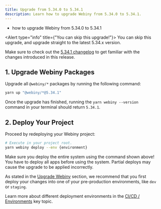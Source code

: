 ```yaml
---
title: Upgrade from 5.34.0 to 5.34.1
description: Learn how to upgrade Webiny from 5.34.0 to 5.34.1.
---
```



<Alert type="success" title="What you’ll learn">

- how to upgrade Webiny from 5.34.0 to 5.34.1

</Alert>

<Alert type="info" title={"You can skip this upgrade!"}>
  You can skip this upgrade, and upgrade straight to the latest 5.34.x version.
</Alert>

<Alert type="info">

Make sure to check out the [5.34.1 changelog](./changelog) to get familiar with the changes introduced in this release.

</Alert>

## 1. Upgrade Webiny Packages

Upgrade all `@webiny/*` packages by running the following command:

```bash
yarn up "@webiny/*@5.34.1"
```

Once the upgrade has finished, running the `yarn webiny --version` command in your terminal should return `5.34.1`.

## 2. Deploy Your Project

Proceed by redeploying your Webiny project:

```bash
# Execute in your project root.
yarn webiny deploy --env {environment}
```

<Alert type="warning">

Make sure you deploy the entire system using the command shown above! You have to deploy all apps before using the system. Partial deploys may cause the upgrade to be applied incorrectly.

</Alert>

<Alert type="warning">

As stated in the [Upgrade Webiny](../upgrade-webiny#pre-production-environments-first) section, we recommend that you first deploy your changes into one of your pre-production environments, like `dev` or `staging`.

</Alert>

<Alert type="info">

Learn more about different deployment environments in the [CI/CD / Environments](../../core-development-concepts/ci-cd/environments) key topic.

</Alert>
